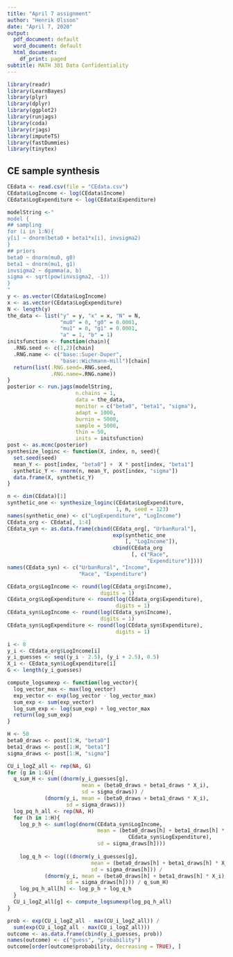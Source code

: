 ```yaml
---
title: "April 7 assignment"
author: "Henrik Olsson"
date: "April 7, 2020"
output:
  pdf_document: default
  word_document: default
  html_document:
    df_print: paged
subtitle: MATH 301 Data Confidentiality
---
```

```r
library(readr)
library(LearnBayes)
library(plyr)
library(dplyr)
library(ggplot2)
library(runjags)
library(coda)
library(rjags)
library(imputeTS)
library(fastDummies)
library(tinytex)
```

## CE sample synthesis
```r
CEdata <- read.csv(file = "CEdata.csv")
CEdata$LogIncome <- log(CEdata$Income)
CEdata$LogExpenditure <- log(CEdata$Expenditure)
```

```r
modelString <-"
model {
## sampling
for (i in 1:N){
y[i] ~ dnorm(beta0 + beta1*x[i], invsigma2)
}
## priors
beta0 ~ dnorm(mu0, g0)
beta1 ~ dnorm(mu1, g1)
invsigma2 ~ dgamma(a, b)
sigma <- sqrt(pow(invsigma2, -1))
}
"
y <- as.vector(CEdata$LogIncome)
x <- as.vector(CEdata$LogExpenditure)
N <- length(y)
the_data <- list("y" = y, "x" = x, "N" = N,
                 "mu0" = 0, "g0" = 0.0001,
                 "mu1" = 0, "g1" = 0.0001,
                 "a" = 1, "b" = 1)
initsfunction <- function(chain){
  .RNG.seed <- c(1,2)[chain]
  .RNG.name <- c("base::Super-Duper",
                 "base::Wichmann-Hill")[chain]
  return(list(.RNG.seed=.RNG.seed,
              .RNG.name=.RNG.name))
}
posterior <- run.jags(modelString,
                      n.chains = 1,
                      data = the_data,
                      monitor = c("beta0", "beta1", "sigma"),
                      adapt = 1000,
                      burnin = 5000,
                      sample = 5000,
                      thin = 50,
                      inits = initsfunction)
post <- as.mcmc(posterior)
synthesize_loginc <- function(X, index, n, seed){
  set.seed(seed)
  mean_Y <- post[index, "beta0"] +  X * post[index, "beta1"]
  synthetic_Y <- rnorm(n, mean_Y, post[index, "sigma"])
  data.frame(X, synthetic_Y)
}
```

```r
n <- dim(CEdata)[1]
synthetic_one <- synthesize_loginc(CEdata$LogExpenditure, 
                                   1, n, seed = 123)
names(synthetic_one) <- c("LogExpenditure", "LogIncome")
CEdata_org <- CEdata[, 1:4]
CEdata_syn <- as.data.frame(cbind(CEdata_org[, "UrbanRural"], 
                                  exp(synthetic_one
                                      [, "LogIncome"]),
                                  cbind(CEdata_org
                                        [, c("Race", 
                                             "Expenditure")])))
names(CEdata_syn) <- c("UrbanRural", "Income", 
                       "Race", "Expenditure")
```

```r
CEdata_org$LogIncome <- round(log(CEdata_org$Income), 
                              digits = 1)
CEdata_org$LogExpenditure <- round(log(CEdata_org$Expenditure), 
                                   digits = 1)
CEdata_syn$LogIncome <- round(log(CEdata_syn$Income), 
                              digits = 1)
CEdata_syn$LogExpenditure <- round(log(CEdata_syn$Expenditure), 
                                   digits = 1)

i <- 8
y_i <- CEdata_org$LogIncome[i]
y_i_guesses <- seq((y_i - 2.5), (y_i + 2.5), 0.5)
X_i <- CEdata_syn$LogExpenditure[i]
G <- length(y_i_guesses)

compute_logsumexp <- function(log_vector){
  log_vector_max <- max(log_vector)
  exp_vector <- exp(log_vector - log_vector_max)
  sum_exp <- sum(exp_vector)
  log_sum_exp <- log(sum_exp) + log_vector_max
  return(log_sum_exp)
}

H <- 50
beta0_draws <- post[1:H, "beta0"]
beta1_draws <- post[1:H, "beta1"]
sigma_draws <- post[1:H, "sigma"]

CU_i_logZ_all <- rep(NA, G)
for (g in 1:G){
  q_sum_H <- sum((dnorm(y_i_guesses[g], 
                        mean = (beta0_draws + beta1_draws * X_i), 
                        sd = sigma_draws)) / 
            (dnorm(y_i, mean = (beta0_draws + beta1_draws * X_i), 
                   sd = sigma_draws)))
  log_pq_h_all <- rep(NA, H)
  for (h in 1:H){
    log_p_h <- sum(log(dnorm(CEdata_syn$LogIncome, 
                             mean = (beta0_draws[h] + beta1_draws[h] * 
                                       CEdata_syn$LogExpenditure), 
                             sd = sigma_draws[h])))
  
    log_q_h <- log(((dnorm(y_i_guesses[g], 
                           mean = (beta0_draws[h] + beta1_draws[h] * X_i), 
                           sd = sigma_draws[h])) / 
            (dnorm(y_i, mean = (beta0_draws[h] + beta1_draws[h] * X_i), 
                   sd = sigma_draws[h]))) / q_sum_H)
    log_pq_h_all[h] <- log_p_h + log_q_h
  }
  CU_i_logZ_all[g] <- compute_logsumexp(log_pq_h_all)
}

prob <- exp(CU_i_logZ_all - max(CU_i_logZ_all)) / 
  sum(exp(CU_i_logZ_all - max(CU_i_logZ_all)))
outcome <- as.data.frame(cbind(y_i_guesses, prob))
names(outcome) <- c("guess", "probability")
outcome[order(outcome$probability, decreasing = TRUE), ]
```


